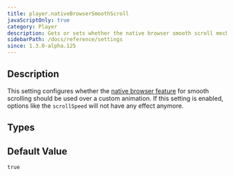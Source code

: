 ```yaml
---
title: player.nativeBrowserSmoothScroll
javaScriptOnly: true
category: Player
description: Gets or sets whether the native browser smooth scroll mechanism should be used over a custom animation.
sidebarPath: /docs/reference/settings
since: 1.3.0-alpha.125
---
```



## Description

This setting configures whether the [native browser feature](https://developer.mozilla.org/en-US/docs/Web/API/ScrollToOptions/behavior) for smooth scrolling should be used over
a custom animation. If this setting is enabled, options like the `scrollSpeed` will not have any effect anymore.

<PropertyDescription metadata={metadata} />

## Types

<TypeTable>
    <TypeRow name="bool" />
</TypeTable>

## Default Value

`true`